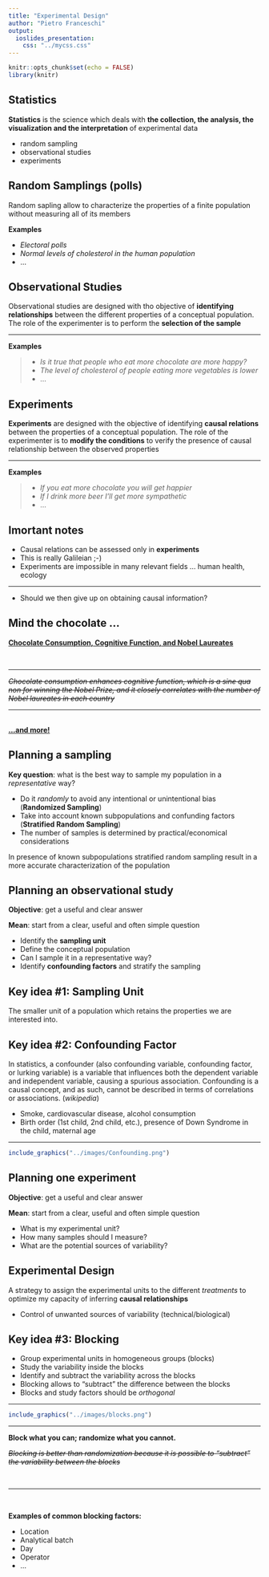```yaml
---
title: "Experimental Design"
author: "Pietro Franceschi"
output: 
  ioslides_presentation:
    css: "../mycss.css"
---
```


```r
knitr::opts_chunk$set(echo = FALSE)
library(knitr)
```


## Statistics

**Statistics** is the science which deals with **the collection, the analysis, the visualization and the interpretation** of experimental data

* random sampling
* observational studies
* experiments


## Random Samplings (polls)

Random sapling allow to characterize the properties of a finite population without measuring all of its members

**Examples**

* *Electoral polls*
* *Normal levels of cholesterol in the human population*
* ...

## Observational Studies

Observational studies are designed with tho objective of **identifying relationships** between the different properties of a conceptual population. The role of the experimenter is to perform the **selection of the sample**

<hr>

**Examples**

>* *Is it true that people who eat more chocolate are more happy?*
>* *The level of cholesterol of people eating more vegetables is lower*
>* ...

## Experiments

**Experiments** are designed with the objective of identifying **causal relations** between the properties of a conceptual population. The role of the experimenter is to **modify the conditions** to verify the presence of causal relationship between the observed properties

<hr>

**Examples**

>* *If you eat more chocolate you will get happier*
>* *If I drink more beer I'll get more sympathetic*
>* ...


## Imortant notes

* Causal relations can be assessed only in **experiments**
* This is really Galileian ;-)
* Experiments are impossible in many relevant fields ... human health, ecology

<hr>

<div class="red2">
* Should we then give up on obtaining causal information?
<div>

## Mind the chocolate ... {.flexbox .vcenter}

<div class="centered">

[**Chocolate Consumption, Cognitive Function,
and Nobel Laureates**](http://www.biostat.jhsph.edu/courses/bio621/misc/Chocolate%20consumption%20cognitive%20function%20and%20nobel%20laurates%20(NEJM).pdf)

<br>
<hr>

*~~Chocolate consumption enhances cognitive function, which is a sine qua non for winning the Nobel Prize, and it closely correlates with the number of Nobel laureates in each country~~*

<hr>
<br>
[**...and more!**](https://tylervigen.com/spurious-correlations)
<div>

## Planning a sampling

**Key question**: what is the best way to sample my population in a _representative_ way?

* Do it _randomly_ to avoid any intentional or unintentional bias (**Randomized Sampling**)
* Take into account known subpopulations and confunding factors (**Stratified Random Sampling**)
* The number of samples is determined by practical/economical considerations

In presence of known subpopulations stratified random sampling result in a more accurate characterization of the population

## Planning an observational study

**Objective**: get a useful and clear answer

**Mean**: start from a clear, useful and often simple question

* Identify the **sampling unit**
* Define the conceptual population
* Can I sample it in a representative way?
* Identify **confounding factors** and stratify the sampling


## Key idea #1: Sampling Unit
The smaller unit of a population which retains the properties we are interested into.


## Key idea #2: Confounding Factor

In statistics, a confounder (also confounding variable, confounding factor, or lurking variable) is a variable that influences both the dependent variable and independent variable, causing a spurious association. Confounding is a causal concept, and as such, cannot be described in terms of correlations or associations. (*wikipedia*)

* Smoke, cardiovascular disease, alcohol consumption
* Birth order (1st child, 2nd child, etc.), presence of Down Syndrome in the child, maternal age

---

```r
include_graphics("../images/Confounding.png")
```



## Planning one experiment

**Objective**: get a useful and clear answer

**Mean**: start from a clear, useful and often simple question

* What is my experimental unit?
* How many samples should I measure?
* What are the potential sources of variability?

## Experimental Design

A strategy to assign the experimental units to the different *treatments* to optimize my capacity of inferring **causal relationships**

* Control of unwanted sources of variability (technical/biological)

## Key idea #3: Blocking

* Group experimental units in homogeneous groups (blocks)
* Study the variability inside the blocks
* Identify and subtract the variability across the blocks
* Blocking allows to "subtract" the difference between the blocks
* Blocks and study factors should be *orthogonal*

---

```r
include_graphics("../images/blocks.png")
```


--- 

**Block what you can; randomize what you cannot.**



*~~Blocking is better than randomization because it is possible to "subtract" the variability between the blocks~~*

<br>
<hr>
<br>

**Examples of common blocking factors:**

* Location  
* Analytical batch
* Day
* Operator 
* ...







